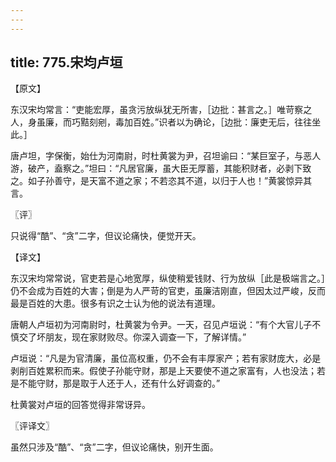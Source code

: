 ```yaml
---
---
---
```

title: 775.宋均卢垣
---



【原文】

东汉宋均常言：“吏能宏厚，虽贪污放纵犹无所害，［边批：甚言之。］唯苛察之人，身虽廉，而巧黠刻剜，毒加百姓。”识者以为确论，［边批：廉吏无后，往往坐此。］

唐卢坦，字保衡，始仕为河南尉，时杜黄裳为尹，召坦谕曰：“某巨室子，与恶人游，破产，盍察之。”坦曰：“凡居官廉，虽大臣无厚蓄，其能积财者，必剥下致之。如子孙善守，是天富不道之家；不若恣其不道，以归于人也！”黄裳惊异其言。

〖评〗

只说得“酷”、“贪”二字，但议论痛快，便觉开天。

【译文】

东汉宋均常常说，官吏若是心地宽厚，纵使稍爱钱财、行为放纵［此是极端言之。］仍不会成为百姓的大害；倒是为人严苛的官吏，虽廉洁刚直，但因太过严峻，反而最是百姓的大患。很多有识之士认为他的说法有道理。

唐朝人卢垣初为河南尉时，杜黄裳为令尹。一天，召见卢垣说：“有个大官儿子不慎交了坏朋友，现在家财败尽。你深入调查一下，了解详情。”

卢垣说：“凡是为官清廉，虽位高权重，仍不会有丰厚家产；若有家财庞大，必是剥削百姓累积而来。假使子孙能守财，那是上天要使不道之家富有，人也没法；若是不能守财，那是取于人还于人，还有什么好调查的。”

杜黄裳对卢垣的回答觉得非常讶异。

〖评译文〗

虽然只涉及“酷”、“贪”二字，但议论痛快，别开生面。